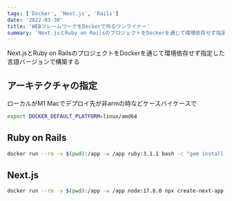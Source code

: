 ```yaml
---
tags: ['Docker', 'Next.js', 'Rails']
date: '2022-03-30'
title: 'WEBフレームワークをDockerで作るワンライナー'
summary: 'Next.jsとRuby on RailsのプロジェクトをDockerを通じて環境依存せず指定した言語バージョンで構築する'
---
```



Next.jsとRuby on RailsのプロジェクトをDockerを通じて環境依存せず指定した言語バージョンで構築する

## アーキテクチャの指定

ローカルがM1 Macでデプロイ先が非armの時などケースバイケースで

```bash
export DOCKER_DEFAULT_PLATFORM=linux/amd64
```

## Ruby on Rails

```bash
docker run --rm -v $(pwd):/app -w /app ruby:3.1.1 bash -c "gem install rails && rails new my-backend-website"
```

## Next.js

```bash
docker run --rm -v $(pwd):/app -w /app node:17.8.0 npx create-next-app --example blog-starter-typescript my-frontend-website
```

